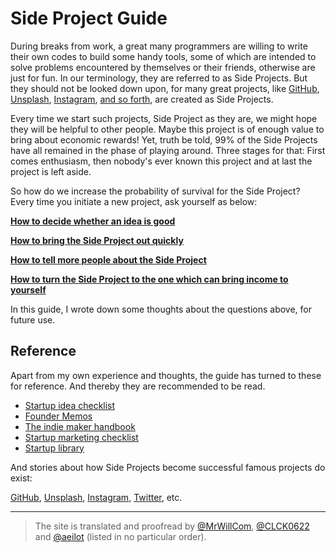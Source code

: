# Side Project Guide

During breaks from work, a great many programmers are willing to write their own codes to build some handy tools, some of which are intended to solve problems encountered by themselves or their friends, otherwise are just for fun. In our terminology, they are referred to as Side Projects. But they should not be looked down upon, for many great projects, like [GitHub](https://gist.github.com/defunkt/6443), 
[Unsplash](https://medium.com/who-what-why/how-side-projects-saved-our-startup-a83a80f3b3ae), [Instagram](https://www.molfar.io/blog/2020/side-projects), [and so forth](https://www.molfar.io/blog/2020/side-projects), are created as Side Projects.

Every time we start such projects, Side Project as they are, we might hope they will be helpful to other people. Maybe this project is of enough value to bring about economic rewards! Yet, truth be told, 99% of the Side Projects have all remained in the phase of playing around. Three stages for that: First comes enthusiasm, then nobody's ever known this project and at last the project is left aside.

So how do we increase the probability of survival for the Side Project? Every time you initiate a new project, ask yourself as below:

[**How to decide whether an idea is good**](/idea)

[**How to bring the Side Project out quickly**](/build)

[**How to tell more people about the Side Project**](/getting-users)

[**How to turn the Side Project to the one which can bring income to yourself**](/making-money)

In this guide, I wrote down some thoughts about the questions above, for future use.

## Reference

Apart from my own experience and thoughts, the guide has turned to these for reference. And thereby they are recommended to be read. 

- [Startup idea checklist](https://www.defmacro.org/2019/03/26/startup-checklist.html)
- [Founder Memos](https://www.julian.capital/)
- [The indie maker handbook](https://readmake.com)
- [Startup marketing checklist](https://github.com/draftdev/startup-marketing-checklist/blob/master/marketing-checklist.md)
- [Startup library](https://startuplibrary.co/)

And stories about how Side Projects become successful famous projects do exist:

[GitHub](https://gist.github.com/defunkt/6443), 
[Unsplash](https://medium.com/who-what-why/how-side-projects-saved-our-startup-a83a80f3b3ae), 
[Instagram](https://www.molfar.io/blog/2020/side-projects), [Twitter](https://www.molfar.io/blog/2020/side-projects), etc.

---
> The site is translated and proofread by [@MrWillCom](https://github.com/MrWillCom), [@CLCK0622](https://github.com/CLCK0622) and [@aeilot](https://github.com/aeilot) (listed in no particular order).
